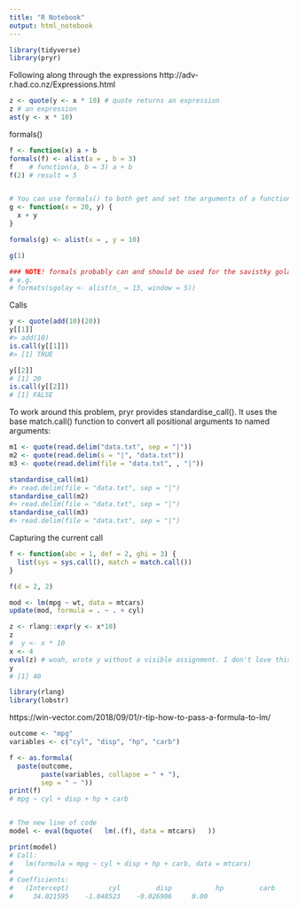 ```yaml
---
title: "R Notebook"
output: html_notebook
---
```


```r
library(tidyverse)
library(pryr)
```

Following along through the expressions 
http://adv-r.had.co.nz/Expressions.html
```r
z <- quote(y <- x * 10) # quote returns an expression
z # an expression
ast(y <- x * 10)
```

formals()
```r
f <- function(x) a + b
formals(f) <- alist(a = , b = 3)
f    # function(a, b = 3) a + b
f(2) # result = 5


# You can use formals() to both get and set the arguments of a function. Use formals() to modify the following function so that the default value of x is missing and y is 10.
g <- function(x = 20, y) {
  x + y
}

formals(g) <- alist(x = , y = 10)

g(1)

### NOTE! formals probably can and should be used for the savistky golay filtering stuff!!
# e.g. 
# formats(sgolay <- alist(n_ = 13, window = 5))
```

Calls
```r
y <- quote(add(10)(20))
y[[1]]
#> add(10)
is.call(y[[1]])
#> [1] TRUE

y[[2]]
# [1] 20
is.call(y[[2]])
# [1] FALSE
```
To work around this problem, pryr provides standardise_call(). It uses the base match.call() function to convert all positional arguments to named arguments:
```r
m1 <- quote(read.delim("data.txt", sep = "|"))
m2 <- quote(read.delim(s = "|", "data.txt"))
m3 <- quote(read.delim(file = "data.txt", , "|"))

standardise_call(m1)
#> read.delim(file = "data.txt", sep = "|")
standardise_call(m2)
#> read.delim(file = "data.txt", sep = "|")
standardise_call(m3)
#> read.delim(file = "data.txt", sep = "|")

```

Capturing the current call
```r
f <- function(abc = 1, def = 2, ghi = 3) {
  list(sys = sys.call(), match = match.call())
}

f(d = 2, 2)

mod <- lm(mpg ~ wt, data = mtcars)
update(mod, formula = . ~ . + cyl)
```

```r
z <- rlang::expr(y <- x*10)
z
#  y <- x * 10
x <- 4
eval(z) # woah, wrote y without a visible assignment. I don't love this...?
y
# [1] 40
```

```r
library(rlang)
library(lobstr)
```

https://win-vector.com/2018/09/01/r-tip-how-to-pass-a-formula-to-lm/
```r
outcome <- "mpg"
variables <- c("cyl", "disp", "hp", "carb")

f <- as.formula(
  paste(outcome, 
        paste(variables, collapse = " + "), 
        sep = " ~ "))
print(f)
# mpg ~ cyl + disp + hp + carb


# The new line of code
model <- eval(bquote(   lm(.(f), data = mtcars)   ))

print(model)
# Call:
#   lm(formula = mpg ~ cyl + disp + hp + carb, data = mtcars)
# 
# Coefficients:
#   (Intercept)          cyl         disp           hp         carb  
#     34.021595    -1.048523    -0.026906     0.00
```